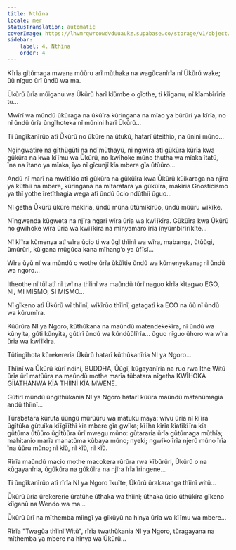 ```yaml
---
title: Nthĩna
locale: mer
statusTranslation: automatic
coverImage: https://lhvmrqwrcowdvduuaukz.supabase.co/storage/v1/object/public/strapi-uploads/small_cover-tratado-de-psicologia-revolucionaria.webp-5e15e1cec4e0ebebcde5d7fc7565d8fd.webp
sidebar:
    label: 4. Nthĩna
    order: 4
---
```

Kĩrĩa gĩtũmaga mwana mũũru arĩ mũthaka na wagũcanĩrĩa nĩ Ũkũrũ wake; ũũ nĩguo ũrĩ ũndũ wa ma.

Ũkũrũ ũrĩa mũiganu wa Ũkũrũ harĩ kĩũmbe o gĩothe, ti kĩiganu, nĩ kĩambĩrĩria tu...

Mwĩrĩ wa mũndũ ũkũraga na ũkũĩra kũringana na mĩao ya bũrũri ya kĩrĩa, no nĩ ũndũ ũrĩa ũngĩhoteka nĩ mũnini harĩ Ũkũrũ...

Ti ũngĩkanĩrũo atĩ Ũkũrũ no ũkũre na ũtukũ, hatarĩ ũteithio, na ũnini mũno...

Ngingwatĩre na gĩthũgũti na ndĩmũthayũ, nĩ ngwĩra atĩ gũkũra kũrĩa kwa gũkũra na kwa kĩĩmu wa Ũkũrũ, no kwĩhoke mũno thutha wa mĩaka ĩtatũ, ĩna na ĩtano ya mĩaka, ĩyo nĩ gĩcunjĩ kĩa mbere gĩa ũtũũro...

Andũ nĩ marĩ na mwĩtĩkio atĩ gũkũra na gũkũĩra kwa Ũkũrũ kũikaraga na njĩra ya kũthiĩ na mbere, kũringana na mĩtaratara ya gũkũĩra, makĩria Gnosticismo ya thĩ yothe ĩretĩthagia wega atĩ ũndũ ũcio ndũthiĩ ũguo...

Nĩ getha Ũkũrũ ũkũre makĩria, ũndũ mũna ũtũmĩkĩrũo, ũndũ mũũru wĩkĩke.

Nĩngwenda kũgweta na njĩra ngari wĩra ũria wa kwĩĩkĩra. Gũkũĩra kwa Ũkũrũ no gwĩhoke wĩra ũria wa kwĩĩkĩra na mĩnyamaro ĩrĩa ĩnyũmbĩrĩrĩkĩte...

Nĩ kĩĩra kũmenya atĩ wĩra ũcio ti wa ũgĩ thĩinĩ wa wĩra, mabanga, ũtũũgi, ũmũrũri, kũigana mũgũca kana mĩhang’o ya ũfĩsĩ...

Wĩra ũyũ nĩ wa mũndũ o wothe ũrĩa ũkũĩtie ũndũ wa kũmenyekana; nĩ ũndũ wa ngoro...

Itheothe nĩ tũĩ atĩ nĩ twĩ na thĩinĩ wa maũndũ tũrĩ naguo kĩrĩa kĩtagwo EGO, NI, MI MISMO, SI MISMO...

Nĩ gĩkeno atĩ Ũkũrũ wĩ thĩinĩ, wĩkĩrũo thĩinĩ, gatagatĩ ka ECO na ũũ nĩ ũndũ wa kũrumĩra.

Kũũrũra NI ya Ngoro, kũthũkana na maũndũ matendekekĩra, nĩ ũndũ wa kũnyita, gũti kũnyita, gũtirĩ ũndũ wa kũndũũlĩrĩa... ũguo nĩguo ũhoro wa wĩra ũria wa kwĩĩkĩra.

Tũtingĩhota kũrekereria Ũkũrũ hatarĩ kũthũkanĩria NI ya Ngoro...

Thĩinĩ wa Ũkũrũ kũrĩ ndini, BUDDHA, Ũũgĩ, kũgayanĩria na ruo rwa Ithe Witũ ũrĩa ũrĩ matũũra na maũndũ mothe marĩa tũbatara nĩgetha KWĨHOKA GĨĨATHANWA KĨA THĨINĨ KĨA MWENE.

Gũtirĩ mũndũ ũngĩthũkania NI ya Ngoro hatarĩ kũũra maũndũ matanũmagia andũ thĩinĩ...

Tũrabatara kũruta ũũngũ mũrũũru wa matuku maya: wivu ũrĩa nĩ kĩĩra ũgĩtũka gũtuĩka kĩĩgĩĩthĩ kia mbere gĩa gwĩka; kĩĩha kĩrĩa kĩatĩkĩĩra kĩa gũtũma ũtũũro ũgĩtũũra ũrĩ mwegu mũno: gũtararia ũrĩa gũtũmaga mũthĩa; mahitanio marĩa manatũma kũbaya mũno; nyeki; ngwĩko ĩrĩa njerũ mũno ĩrĩa ĩna ũũru mũno; nĩ kĩũ, nĩ kĩũ, nĩ kĩũ.

Rĩrĩa maũndũ macio mothe macokera rũrũra rwa kĩbũrũri, Ũkũrũ o na kũgayanĩria, ũgũkũra na gũkũĩra na njĩra ĩrĩa ĩringene...

Ti ũngĩkanĩrũo atĩ rĩrĩa NI ya Ngoro ĩkuĩte, Ũkũrũ ũrakaranga thĩinĩ witũ...

Ũkũrũ ũria ũrekererie ũratũhe ũthaka wa thĩinĩ; ũthaka ũcio ũthũkĩra gĩkeno kĩiganũ na Wendo wa ma...

Ũkũrũ ũrĩ na mĩthemba mĩingĩ ya gĩkũyũ na hinya ũrĩa wa kĩĩmu wa mbere...

Rĩrĩa "Twagũa thĩinĩ Witũ", rĩrĩa twathũkania NI ya Ngoro, tũragayana na mĩthemba ya mbere na hinya wa Ũkũrũ...

